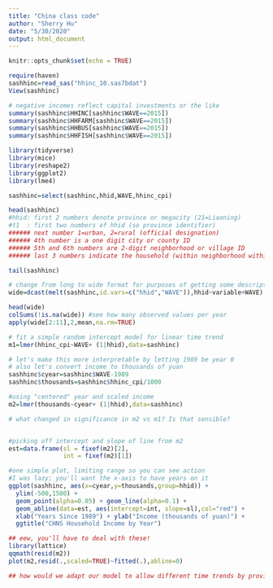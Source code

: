 ```yaml
---
title: "China class code"
author: "Sherry Hu"
date: "5/30/2020"
output: html_document
---
```


```r
knitr::opts_chunk$set(echo = TRUE)
```

```r
require(haven)
sashhinc=read_sas("hhinc_10.sas7bdat")
View(sashhinc)
```

```r
# negative incomes reflect capital investments or the like
summary(sashhinc$HHINC[sashhinc$WAVE==2015])
summary(sashhinc$HHFARM[sashhinc$WAVE==2015])
summary(sashhinc$HHBUS[sashhinc$WAVE==2015])
summary(sashhinc$HHFISH[sashhinc$WAVE==2015])
```

```r
library(tidyverse)
library(mice)
library(reshape2)
library(ggplot2)
library(lme4)
```

```r
sashhinc=select(sashhinc,hhid,WAVE,hhinc_cpi)

head(sashhinc)
#hhid: first 2 numbers denote province or megacity (21=Liaoning)
#t1  : first two numbers of hhid (so province identifier)
###### next number 1=urban, 2=rural (official designation)
###### 4th number is a one digit city or county ID
###### 5th and 6th numbers are 2-digit neighborhood or village ID
###### last 3 numbers indicate the household (within neighborhood within city etc)

tail(sashhinc)
```

```r
# change from long to wide format for purposes of getting some descriptive stats
wide=dcast(melt(sashhinc,id.vars=c("hhid","WAVE")),hhid~variable+WAVE)

head(wide)
colSums(!is.na(wide)) #see how many observed values per year
apply(wide[2:11],2,mean,na.rm=TRUE)
```

```r
# fit a simple random intercept model for linear time trend
m1=lmer(hhinc_cpi~WAVE+ (1|hhid),data=sashhinc)
```

```r
# let's make this more interpretable by letting 1989 be year 0
# also let's convert income to thousands of yuan
sashhinc$cyear=sashhinc$WAVE-1989
sashhinc$thousands=sashhinc$hhinc_cpi/1000

#using "centered" year and scaled income
m2=lmer(thousands~cyear+ (1|hhid),data=sashhinc)
```

```r
# what changed in significance in m2 vs m1? Is that sensible?


#picking off intercept and slope of line from m2
est=data.frame(sl = fixef(m2)[2], 
               int = fixef(m2)[1])

#one simple plot, limiting range so you can see action
#I was lazy; you'll want the x-axis to have years on it
ggplot(sashhinc, aes(x=cyear,y=thousands,group=hhid)) +
  ylim(-500,1500) + 
  geom_point(alpha=0.05) + geom_line(alpha=0.1) +
  geom_abline(data=est, aes(intercept=int, slope=sl),col="red") +
  xlab("Years Since 1989") + ylab("Income (thousands of yuan)") + 
  ggtitle("CHNS Household Income by Year")

## eew, you'll have to deal with these!
library(lattice)
qqmath(resid(m2))
plot(m2,resid(.,scaled=TRUE)~fitted(.),abline=0)

## how would we adapt our model to allow different time trends by province?




```

